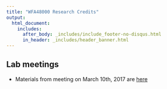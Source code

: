 ```yaml
---
title: "WFA48000 Research Credits"
output: 
  html_document:
    includes:
      after_body: _includes/include_footer-no-disqus.html
      in_header: _includes/header_banner.html 
---
```



<!--

library(knitr)
rmarkdown::render_site("index.Rmd")# build webpage

# rmarkdown::render_site()# build webpage


Ideas
* Dissect abstracts and make a how to student angle?
    * [Neat link](https://bakercatherine.wordpress.com/2017/03/15/how-to-write-a-conference-abstract-a-five-part-plan-for-pitching-your-research-at-almost-anything/)
-->

## Lab meetings

* Materials from meeting on March 10th, 2017 are [here](2010310-lm.hmtl)